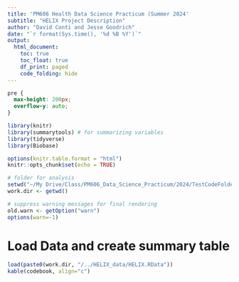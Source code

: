 ```yaml
---
title: 'PM606 Health Data Science Practicum (Summer 2024'
subtitle: "HELIX Project Description"
author: "David Conti and Jesse Goodrich"
date: "`r format(Sys.time(), '%d %B %Y')`"
output:
  html_document:
    toc: true
    toc_float: true
    df_print: paged
    code_folding: hide
---
```


```css
pre {
  max-height: 200px;
  overflow-y: auto;
}

```

```r
library(knitr)
library(summarytools) # for summarizing variables
library(tidyverse)
library(Biobase)

options(knitr.table.format = "html")
knitr::opts_chunk$set(echo = TRUE)

# folder for analysis
setwd("~/My Drive/Class/PM606_Data_Science_Practicum/2024/TestCodeFolder")
work.dir <- getwd()

# suppress warning messages for final rendering
old.warn <- getOption("warn")
options(warn=-1)

```


# Load Data and create summary table
```r
load(paste0(work.dir, "/../HELIX_data/HELIX.RData"))
kable(codebook, align="c")

```

